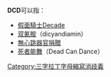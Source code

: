 '''DCD'''可以指：

* [[假面騎士Decade|假面騎士Decade]]
* [[双氰胺|双氰胺]]（dicyandiamin）
* [[無心跳器官捐贈|無心跳器官捐贈]]
* [[死者能舞|死者能舞]]（Dead Can Dance）

{{消歧义}}

[[Category:三字拉丁字母縮寫消歧義|Category:三字拉丁字母縮寫消歧義]]